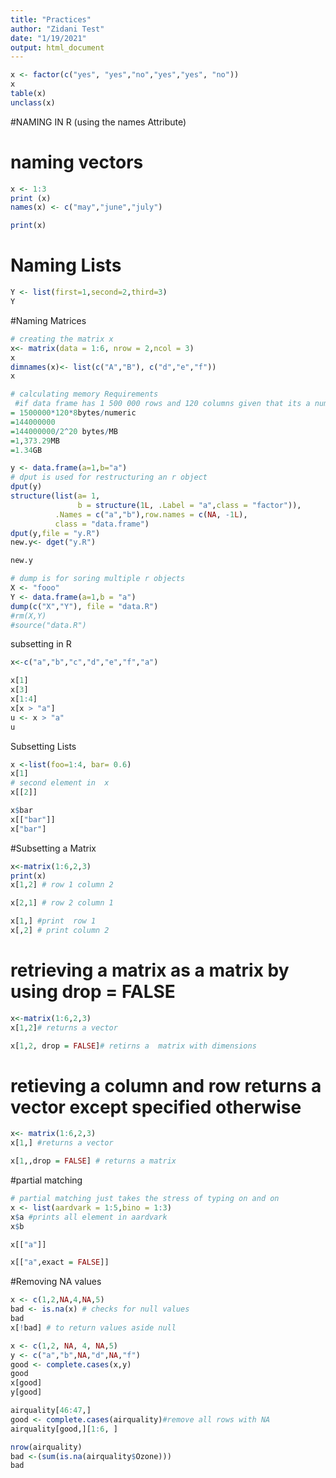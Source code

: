 ```yaml
---
title: "Practices"
author: "Zidani Test"
date: "1/19/2021"
output: html_document
---
```


```r
x <- factor(c("yes", "yes","no","yes","yes", "no"))
x
table(x)
unclass(x)

```


#NAMING IN R (using the names Attribute)

# naming vectors
```r
x <- 1:3
print (x)
names(x) <- c("may","june","july")

print(x)
```
# Naming Lists
```r
Y <- list(first=1,second=2,third=3)
Y
```
#Naming Matrices
```r
# creating the matrix x
x<- matrix(data = 1:6, nrow = 2,ncol = 3)
x
dimnames(x)<- list(c("A","B"), c("d","e","f"))
x
```


```r
# calculating memory Requirements
 #if data frame has 1 500 000 rows and 120 columns given that its a numeric data
= 1500000*120*8bytes/numeric
=144000000
=144000000/2^20 bytes/MB
=1,373.29MB
=1.34GB

```

```r
y <- data.frame(a=1,b="a")
# dput is used for restructuring an r object
dput(y)
structure(list(a= 1, 
               b = structure(1L, .Label = "a",class = "factor")),
          .Names = c("a","b"),row.names = c(NA, -1L),
          class = "data.frame")
dput(y,file = "y.R")
new.y<- dget("y.R")

```

```r
new.y
```

```r
# dump is for soring multiple r objects
X <- "fooo"
Y <- data.frame(a=1,b = "a")
dump(c("X","Y"), file = "data.R")
#rm(X,Y)
#source("data.R")

```

subsetting in R
```r
x<-c("a","b","c","d","e","f","a")

x[1]
x[3]
x[1:4]
x[x > "a"]
u <- x > "a"
u
```
Subsetting Lists
```r
x <-list(foo=1:4, bar= 0.6)
x[1]
# second element in  x
x[[2]]

x$bar
x[["bar"]]
x["bar"]
```

#Subsetting a Matrix
```r
x<-matrix(1:6,2,3)
print(x)
x[1,2] # row 1 column 2

x[2,1] # row 2 column 1

x[1,] #print  row 1
x[,2] # print column 2
```
# retrieving a matrix as a matrix by using drop = FALSE
```r

x<-matrix(1:6,2,3)
x[1,2]# returns a vector

x[1,2, drop = FALSE]# retirns a  matrix with dimensions

```

# retieving a column  and row  returns a vector except specified otherwise
```r
x<- matrix(1:6,2,3)
x[1,] #returns a vector

x[1,,drop = FALSE] # returns a matrix


```
#partial matching
```r
# partial matching just takes the stress of typing on and on 
x <- list(aardvark = 1:5,bino = 1:3)
x$a #prints all element in aardvark
x$b

x[["a"]]

x[["a",exact = FALSE]]
```

#Removing NA values
```r
x <- c(1,2,NA,4,NA,5)
bad <- is.na(x) # checks for null values
bad
x[!bad] # to return values aside null


```

```r
x <- c(1,2, NA, 4, NA,5)
y <- c("a","b",NA,"d",NA,"f")
good <- complete.cases(x,y)
good
x[good]
y[good]
```

```r
airquality[46:47,]
good <- complete.cases(airquality)#remove all rows with NA
airquality[good,][1:6, ]
```
```r
nrow(airquality)
bad <-(sum(is.na(airquality$Ozone)))
bad

```
